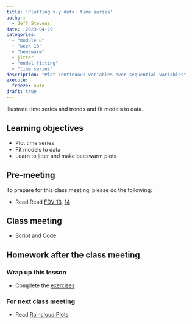 ```yaml
---
title: 'Plotting x-y data: time series'
author:
  - Jeff Stevens
date: '2023-04-19'
categories: 
  - "module 8"
  - "week 13"
  - "beeswarm"
  - jitter
  - "model fitting"
  - "time series"
description: "Plot continuous variables over sequential variables"
execute:
  freeze: auto
draft: true
---
```


Illustrate time series and trends and fit models to data.


## Learning objectives

* Plot time series
* Fit models to data
* Learn to jitter and make beeswarm plots


## Pre-meeting

To prepare for this class meeting, please do the following:

* Read Read [FDV 13](https://clauswilke.com/dataviz/time-series.html){target='_blank'}, [14](https://clauswilke.com/dataviz/visualizing-trends.html){target='_blank'}


## Class meeting

* [Script](../../slides/34_timeseries.R){target="_blank"} and [Code](../../code/34_timeseries.html){target="_blank"}


## Homework after the class meeting
### Wrap up this lesson

* Complete the [exercises](https://jeffreyrstevens.shinyapps.io/dpavir2023_34_timeseries/){target='_blank'}


### For next class meeting

* Read [Raincloud Plots](https://www.cedricscherer.com/2021/06/06/visualizing-distributions-with-raincloud-plots-and-how-to-create-them-with-ggplot2/)
